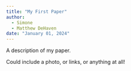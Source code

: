 ```yaml
---
title: "My First Paper"
author: 
  - Simone
  - Matthew DeHaven
date: "January 01, 2024"
---
```


A description of my paper.

Could include a photo, or links, or anything at all!
